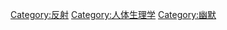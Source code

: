 {{Commonscat|Laughing}}

[[Category:反射|Category:反射]]
[[Category:人体生理学|Category:人体生理学]]
[[Category:幽默|Category:幽默]]
